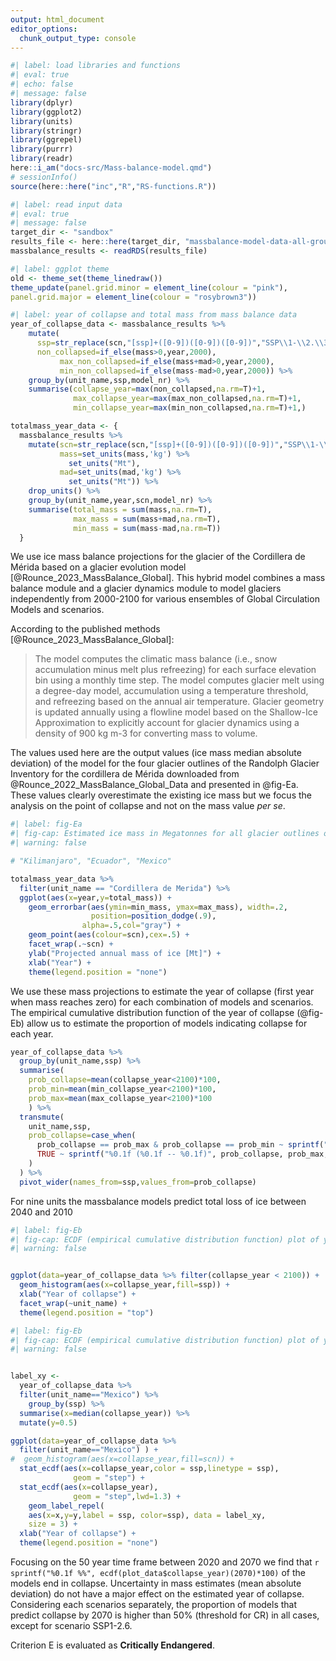 ```yaml
---
output: html_document
editor_options: 
  chunk_output_type: console
---
```



```r
#| label: load libraries and functions
#| eval: true
#| echo: false
#| message: false
library(dplyr)
library(ggplot2)
library(units)
library(stringr)
library(ggrepel)
library(purrr)
library(readr)
here::i_am("docs-src/Mass-balance-model.qmd")
# sessionInfo()
source(here::here("inc","R","RS-functions.R"))
```

```r
#| label: read input data 
#| eval: true
#| message: false
target_dir <- "sandbox"
results_file <- here::here(target_dir, "massbalance-model-data-all-groups.rds")
massbalance_results <- readRDS(results_file)
```


```r
#| label: ggplot theme
old <- theme_set(theme_linedraw())
theme_update(panel.grid.minor = element_line(colour = "pink"),
panel.grid.major = element_line(colour = "rosybrown3"))
```

```r
#| label: year of collapse and total mass from mass balance data
year_of_collapse_data <- massbalance_results %>%
    mutate(
      ssp=str_replace(scn,"[ssp]+([0-9])([0-9])([0-9])","SSP\\1-\\2.\\3"),
      non_collapsed=if_else(mass>0,year,2000),
           max_non_collapsed=if_else(mass+mad>0,year,2000),
           min_non_collapsed=if_else(mass-mad>0,year,2000)) %>%
    group_by(unit_name,ssp,model_nr) %>%
    summarise(collapse_year=max(non_collapsed,na.rm=T)+1,
              max_collapse_year=max(max_non_collapsed,na.rm=T)+1,
              min_collapse_year=max(min_non_collapsed,na.rm=T)+1,)

totalmass_year_data <- {
  massbalance_results %>%
    mutate(scn=str_replace(scn,"[ssp]+([0-9])([0-9])([0-9])","SSP\\1-\\2.\\3"),
           mass=set_units(mass,'kg') %>%
             set_units("Mt"),
           mad=set_units(mad,'kg') %>%
             set_units("Mt")) %>%
    drop_units() %>%
    group_by(unit_name,year,scn,model_nr) %>%
    summarise(total_mass = sum(mass,na.rm=T),
              max_mass = sum(mass+mad,na.rm=T),
              min_mass = sum(mass-mad,na.rm=T))
  }
```


We use ice mass balance projections for the glacier of the Cordillera de Mérida based on a glacier evolution model [@Rounce_2023_MassBalance_Global]. This hybrid model combines a mass balance module and a glacier dynamics module to model glaciers independently from 2000-2100 for various ensembles of Global Circulation Models and scenarios. 

According to the published methods [@Rounce_2023_MassBalance_Global]:

> The model computes the climatic mass balance (i.e., snow accumulation minus melt plus refreezing) for each surface elevation bin using a monthly time step. The model computes glacier melt using a degree-day model, accumulation using a temperature threshold, and refreezing based on the annual air temperature. Glacier geometry is updated annually using a flowline model based on the Shallow-Ice Approximation to explicitly account for glacier dynamics using a density of 900 kg m-3 for converting mass to volume. 

The values used here are the output values (ice mass \pm median absolute deviation) of the model for the four glacier outlines of the Randolph Glacier Inventory for the cordillera de Mérida downloaded from @Rounce_2022_MassBalance_Global_Data and presented in @fig-Ea. These values clearly overestimate the existing ice mass but we focus the analysis on the point of collapse and not on the mass value _per se_.



```r
#| label: fig-Ea
#| fig-cap: Estimated ice mass in Megatonnes for all glacier outlines of the Cordillera de Mérida for each shared socioeconomic pathways. 
#| warning: false

# "Kilimanjaro", "Ecuador", "Mexico"

totalmass_year_data %>%
  filter(unit_name == "Cordillera de Merida") %>%
  ggplot(aes(x=year,y=total_mass)) +
    geom_errorbar(aes(ymin=min_mass, ymax=max_mass), width=.2,
                  position=position_dodge(.9),
                alpha=.5,col="gray") +
    geom_point(aes(colour=scn),cex=.5) +
    facet_wrap(.~scn) +
    ylab("Projected annual mass of ice [Mt]") +
    xlab("Year") + 
    theme(legend.position = "none")

```

We use these mass projections to estimate the year of collapse (first year when mass reaches zero) for each combination of models and scenarios. The empirical cumulative distribution function of the year of collapse (@fig-Eb) allow us to estimate the proportion of models indicating collapse for each year. 


```r
year_of_collapse_data %>%
  group_by(unit_name,ssp) %>%
  summarise(
    prob_collapse=mean(collapse_year<2100)*100,
    prob_min=mean(min_collapse_year<2100)*100,
    prob_max=mean(max_collapse_year<2100)*100
    ) %>%
  transmute(
    unit_name,ssp,
    prob_collapse=case_when(
      prob_collapse == prob_max & prob_collapse == prob_min ~ sprintf("%0.1f", prob_collapse),
      TRUE ~ sprintf("%0.1f (%0.1f -- %0.1f)", prob_collapse, prob_max, prob_min)
    )
  ) %>%
  pivot_wider(names_from=ssp,values_from=prob_collapse)
```

For nine units the massbalance models predict total loss of ice between 2040 and 2010

```r
#| label: fig-Eb
#| fig-cap: ECDF (empirical cumulative distribution function) plot of year of collapse for all models (black line) and for each shared socioeconomic pathways (SSP, labeled lines).
#| warning: false


ggplot(data=year_of_collapse_data %>% filter(collapse_year < 2100)) +
  geom_histogram(aes(x=collapse_year,fill=ssp)) +
  xlab("Year of collapse") + 
  facet_wrap(~unit_name) +
  theme(legend.position = "top")

```


```r
#| label: fig-Eb
#| fig-cap: ECDF (empirical cumulative distribution function) plot of year of collapse for all models (black line) and for each shared socioeconomic pathways (SSP, labeled lines).
#| warning: false


label_xy <- 
  year_of_collapse_data %>%
  filter(unit_name=="Mexico") %>%
    group_by(ssp) %>%
  summarise(x=median(collapse_year)) %>%
  mutate(y=0.5)

ggplot(data=year_of_collapse_data %>%
  filter(unit_name=="Mexico") ) +
#  geom_histogram(aes(x=collapse_year,fill=scn)) +
  stat_ecdf(aes(x=collapse_year,color = ssp,linetype = ssp), 
              geom = "step") +
  stat_ecdf(aes(x=collapse_year), 
              geom = "step",lwd=1.3) +
    geom_label_repel(
    aes(x=x,y=y,label = ssp, color=ssp), data = label_xy,
    size = 3) +
  xlab("Year of collapse") + 
  theme(legend.position = "none")

```
Focusing on the 50 year time frame between 2020 and 2070 we find that `r sprintf("%0.1f %%", ecdf(plot_data$collapse_year)(2070)*100)` of the models end in collapse. Uncertainty in mass estimates (mean absolute deviation) do not have a major effect on the estimated year of collapse. Considering each scenarios separately, the proportion of models that predict collapse by 2070 is higher than 50% (threshold for CR) in all cases, except for scenario SSP1-2.6.

Criterion E is evaluated as **Critically Endangered**.


